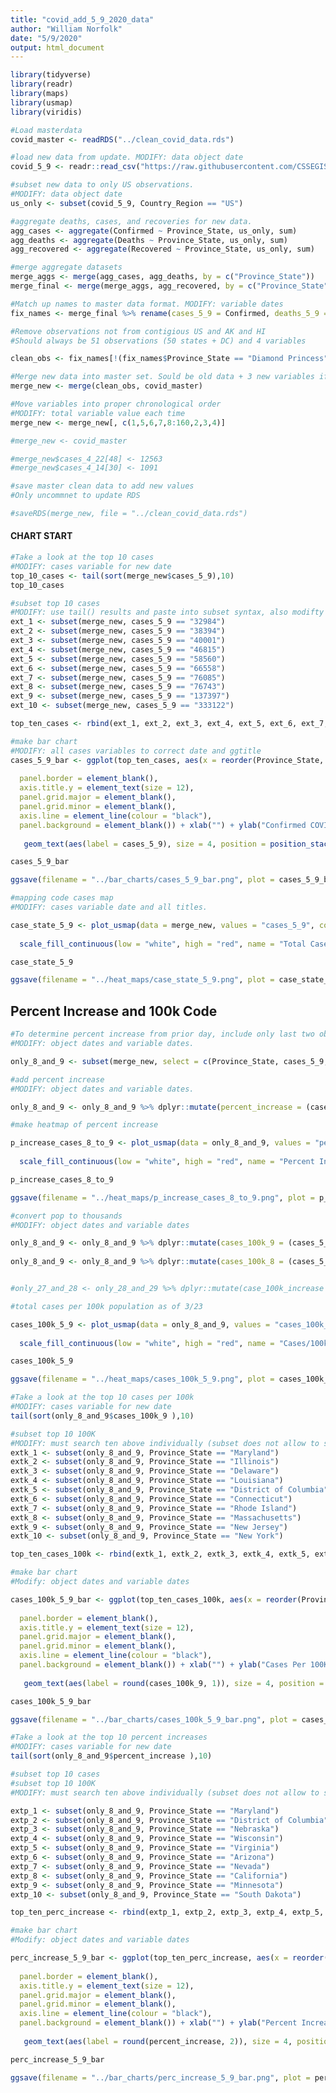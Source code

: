 ```yaml
---
title: "covid_add_5_9_2020_data"
author: "William Norfolk"
date: "5/9/2020"
output: html_document
---
```


```r
library(tidyverse)
library(readr)
library(maps)
library(usmap)
library(viridis)
```

```r
#Load masterdata
covid_master <- readRDS("../clean_covid_data.rds")
```


```r
#load new data from update. MODIFY: data object date
covid_5_9 <- readr::read_csv("https://raw.githubusercontent.com/CSSEGISandData/COVID-19/master/csse_covid_19_data/csse_covid_19_daily_reports/05-09-2020.csv")
```

```r
#subset new data to only US observations. 
#MODIFY: data object date
us_only <- subset(covid_5_9, Country_Region == "US")
```

```r
#aggregate deaths, cases, and recoveries for new data. 
agg_cases <- aggregate(Confirmed ~ Province_State, us_only, sum)
agg_deaths <- aggregate(Deaths ~ Province_State, us_only, sum)
agg_recovered <- aggregate(Recovered ~ Province_State, us_only, sum)
```

```r
#merge aggregate datasets
merge_aggs <- merge(agg_cases, agg_deaths, by = c("Province_State"))
merge_final <- merge(merge_aggs, agg_recovered, by = c("Province_State"))
```

```r
#Match up names to master data format. MODIFY: variable dates
fix_names <- merge_final %>% rename(cases_5_9 = Confirmed, deaths_5_9 = Deaths, recov_5_9 = Recovered)
```

```r
#Remove observations not from contigious US and AK and HI
#Should always be 51 observations (50 states + DC) and 4 variables

clean_obs <- fix_names[!(fix_names$Province_State == "Diamond Princess" | fix_names$Province_State == "Grand Princess" | fix_names$Province_State == "Guam" | fix_names$Province_State == "Puerto Rico" | fix_names$Province_State == "United States Virgin Islands" | fix_names$Province_State == "US" | fix_names$Province_State == "American Samoa" | fix_names$Province_State == "Northern Mariana Islands" | fix_names$Province_State == "Virgin Islands" | fix_names$Province_State == "Wuhan Evacuee" | fix_names$Province_State == "Recovered"),]
```

```r
#Merge new data into master set. Sould be old data + 3 new variables if successful
merge_new <- merge(clean_obs, covid_master)
```

```r
#Move variables into proper chronological order
#MODIFY: total variable value each time
merge_new <- merge_new[, c(1,5,6,7,8:160,2,3,4)]
```

```r
#merge_new <- covid_master
```

```r
#merge_new$cases_4_22[48] <- 12563
#merge_new$cases_4_14[30] <- 1091

```


```r
#save master clean data to add new values
#Only uncommnet to update RDS

#saveRDS(merge_new, file = "../clean_covid_data.rds")
```

#### CHART START

```r
#Take a look at the top 10 cases
#MODIFY: cases variable for new date
top_10_cases <- tail(sort(merge_new$cases_5_9),10)
top_10_cases
```

```r
#subset top 10 cases
#MODIFY: use tail() results and paste into subset syntax, also modifty cases date value
ext_1 <- subset(merge_new, cases_5_9 == "32984")
ext_2 <- subset(merge_new, cases_5_9 == "38394")
ext_3 <- subset(merge_new, cases_5_9 == "40001")
ext_4 <- subset(merge_new, cases_5_9 == "46815")
ext_5 <- subset(merge_new, cases_5_9 == "58560")
ext_6 <- subset(merge_new, cases_5_9 == "66558")
ext_7 <- subset(merge_new, cases_5_9 == "76085")
ext_8 <- subset(merge_new, cases_5_9 == "76743")
ext_9 <- subset(merge_new, cases_5_9 == "137397")
ext_10 <- subset(merge_new, cases_5_9 == "333122")

top_ten_cases <- rbind(ext_1, ext_2, ext_3, ext_4, ext_5, ext_6, ext_7, ext_8, ext_9, ext_10)
```

```r
#make bar chart
#MODIFY: all cases variables to correct date and ggtitle
cases_5_9_bar <- ggplot(top_ten_cases, aes(x = reorder(Province_State, -cases_5_9), cases_5_9)) + geom_bar(aes(fill = reorder(Province_State, -cases_5_9)),stat = "identity") + theme(axis.text.x = element_text(angle = 45, hjust = 1),
                                                                                                   legend.position = "none",                                                                        axis.text=element_text(size=12),
  panel.border = element_blank(), 
  axis.title.y = element_text(size = 12),
  panel.grid.major = element_blank(),
  panel.grid.minor = element_blank(),
  axis.line = element_line(colour = "black"),
  panel.background = element_blank()) + xlab("") + ylab("Confirmed COVID-19 Cases") + ggtitle("Top Ten Confirmed COVID-19 Cases by State 5/9/2020") +
  
   geom_text(aes(label = cases_5_9), size = 4, position = position_stack(vjust = 0.8))

cases_5_9_bar 
```

```r
ggsave(filename = "../bar_charts/cases_5_9_bar.png", plot = cases_5_9_bar)
```

```r
#mapping code cases map
#MODIFY: cases variable date and all titles.

case_state_5_9 <- plot_usmap(data = merge_new, values = "cases_5_9", color = "black") + 
  
  scale_fill_continuous(low = "white", high = "red", name = "Total Cases", label = scales::comma) + theme(legend.position = "right", plot.title = element_text(color = "black", size = 15, face = "bold"), plot.subtitle = element_text(color = "black", size = 10, face = "italic")) + labs(title = "COVID-19 Confirmed Cases by State", subtitle = "Data as of: 5/9/2020")

case_state_5_9
```

```r
ggsave(filename = "../heat_maps/case_state_5_9.png", plot = case_state_5_9)
```

## Percent Increase and 100k Code

```r
#To determine percent increase from prior day, include only last two observations
#MODIFY: object dates and variable dates.

only_8_and_9 <- subset(merge_new, select = c(Province_State, cases_5_9, cases_5_8, fips, total_pop))
```




```r
#add percent increase
#MODIFY: object dates and variable dates.

only_8_and_9 <- only_8_and_9 %>% dplyr::mutate(percent_increase = (cases_5_9 - cases_5_8) / cases_5_8 * 100)
```

```r
#make heatmap of percent increase

p_increase_cases_8_to_9 <- plot_usmap(data = only_8_and_9, values = "percent_increase", color = "black") + 
  
  scale_fill_continuous(low = "white", high = "red", name = "Percent Increase", label = scales::comma) + theme(legend.position = "right", plot.title = element_text(color = "black", size = 15, face = "bold"), plot.subtitle = element_text(color = "black", size = 10, face = "italic")) + labs(title = "Percent Increase of Confirmed COVID-19 Cases by State", subtitle = "From: 5/8/2020-5/9/2020")

p_increase_cases_8_to_9
```

```r
ggsave(filename = "../heat_maps/p_increase_cases_8_to_9.png", plot = p_increase_cases_8_to_9)
```

```r
#convert pop to thousands
#MODIFY: object dates and variable dates

only_8_and_9 <- only_8_and_9 %>% dplyr::mutate(cases_100k_9 = (cases_5_9 / total_pop) *100000)
  
only_8_and_9 <- only_8_and_9 %>% dplyr::mutate(cases_100k_8 = (cases_5_8 / total_pop) * 100000)


#only_27_and_28 <- only_28_and_29 %>% dplyr::mutate(case_100k_increase = (cases_100k_28 - cases_100k_27) / cases_100k_27 *100)

```

```r
#total cases per 100k population as of 3/23

cases_100k_5_9 <- plot_usmap(data = only_8_and_9, values = "cases_100k_9", color = "black") + 
  
  scale_fill_continuous(low = "white", high = "red", name = "Cases/100k Population", label = scales::comma) + theme(legend.position = "right", plot.title = element_text(color = "black", size = 15, face = "bold"), plot.subtitle = element_text(color = "black", size = 10, face = "italic")) + labs(title = "COVID-19 Confirmed Cases Per 100K Individuals by State", subtitle = "Data as of: 5/9/2020")

cases_100k_5_9
```

```r
ggsave(filename = "../heat_maps/cases_100k_5_9.png", plot = cases_100k_5_9)
```

```r
#Take a look at the top 10 cases per 100k
#MODIFY: cases variable for new date
tail(sort(only_8_and_9$cases_100k_9 ),10)
```


```r
#subset top 10 100K
#MODIFY: must search ten above individually (subset does not allow to select by these values for some reason...) and past the states in the code below.Also modify variable and object date names.
extk_1 <- subset(only_8_and_9, Province_State == "Maryland")
extk_2 <- subset(only_8_and_9, Province_State == "Illinois")
extk_3 <- subset(only_8_and_9, Province_State == "Delaware")
extk_4 <- subset(only_8_and_9, Province_State == "Louisiana")
extk_5 <- subset(only_8_and_9, Province_State == "District of Columbia")
extk_6 <- subset(only_8_and_9, Province_State == "Connecticut")
extk_7 <- subset(only_8_and_9, Province_State == "Rhode Island")
extk_8 <- subset(only_8_and_9, Province_State == "Massachusetts")
extk_9 <- subset(only_8_and_9, Province_State == "New Jersey")
extk_10 <- subset(only_8_and_9, Province_State == "New York")

top_ten_cases_100k <- rbind(extk_1, extk_2, extk_3, extk_4, extk_5, extk_6, extk_7, extk_8, extk_9, extk_10)
```

```r
#make bar chart
#Modify: object dates and variable dates

cases_100k_5_9_bar <- ggplot(top_ten_cases_100k, aes(x = reorder(Province_State, -cases_100k_9), cases_100k_9)) + geom_bar(aes(fill = reorder(Province_State, -cases_100k_9)), stat = "identity") + theme(axis.text.x = element_text(angle = 45, hjust = 1),
                                                                                                   legend.position = "none",                                                                        axis.text=element_text(size=12),
  panel.border = element_blank(),   
  axis.title.y = element_text(size = 12),
  panel.grid.major = element_blank(),
  panel.grid.minor = element_blank(),
  axis.line = element_line(colour = "black"),
  panel.background = element_blank()) + xlab("") + ylab("Cases Per 100K Individuals") + ggtitle("Top Ten COVID-19 Confirmed Cases Per 100K Individuals by State 5/9/2020") +
  
   geom_text(aes(label = round(cases_100k_9, 1)), size = 4, position = position_stack(vjust = 0.8))

cases_100k_5_9_bar
```

```r
ggsave(filename = "../bar_charts/cases_100k_5_9_bar.png", plot = cases_100k_5_9_bar)
```

```r
#Take a look at the top 10 percent increases
#MODIFY: cases variable for new date
tail(sort(only_8_and_9$percent_increase ),10)
```

```r
#subset top 10 cases
#subset top 10 100K
#MODIFY: must search ten above individually (subset does not allow to select by these values for some reason...) and past the states in the code below.Also modify variable and object date names.

extp_1 <- subset(only_8_and_9, Province_State == "Maryland")
extp_2 <- subset(only_8_and_9, Province_State == "District of Columbia")
extp_3 <- subset(only_8_and_9, Province_State == "Nebraska")
extp_4 <- subset(only_8_and_9, Province_State == "Wisconsin")
extp_5 <- subset(only_8_and_9, Province_State == "Virginia")
extp_6 <- subset(only_8_and_9, Province_State == "Arizona")
extp_7 <- subset(only_8_and_9, Province_State == "Nevada")
extp_8 <- subset(only_8_and_9, Province_State == "California")
extp_9 <- subset(only_8_and_9, Province_State == "Minnesota")
extp_10 <- subset(only_8_and_9, Province_State == "South Dakota")

top_ten_perc_increase <- rbind(extp_1, extp_2, extp_3, extp_4, extp_5, extp_6, extp_7, extp_8, extp_9, extp_10)
```

```r
#make bar chart
#Modify: object dates and variable dates

perc_increase_5_9_bar <- ggplot(top_ten_perc_increase, aes(x = reorder(Province_State, -percent_increase), percent_increase)) + geom_bar(aes(fill = reorder(Province_State, -percent_increase)), stat = "identity") + theme(axis.text.x = element_text(angle = 45, hjust = 1),
                                                                                                   legend.position = "none",                                                                        axis.text=element_text(size=12),
  panel.border = element_blank(),   
  axis.title.y = element_text(size = 12),
  panel.grid.major = element_blank(),
  panel.grid.minor = element_blank(),
  axis.line = element_line(colour = "black"),
  panel.background = element_blank()) + xlab("") + ylab("Percent Increase") + ggtitle("COVID-19: Top Ten Percent Increase by State from 5/8/20-5/9/20") +
  
   geom_text(aes(label = round(percent_increase, 2)), size = 4, position = position_stack(vjust = 0.8))

perc_increase_5_9_bar
```

```r
ggsave(filename = "../bar_charts/perc_increase_5_9_bar.png", plot = perc_increase_5_9_bar)
```